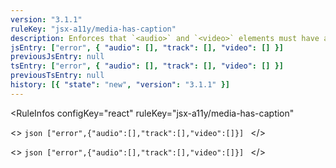 ```yaml
---
version: "3.1.1"
ruleKey: "jsx-a11y/media-has-caption"
description: Enforces that `<audio>` and `<video>` elements must have a `<track>` for captions
jsEntry: ["error", { "audio": [], "track": [], "video": [] }]
previousJsEntry: null
tsEntry: ["error", { "audio": [], "track": [], "video": [] }]
previousTsEntry: null
history: [{ "state": "new", "version": "3.1.1" }]
---
```


<RuleInfos 
  configKey="react" 
  ruleKey="jsx-a11y/media-has-caption" 
>
  <>
    ```json
    ["error",{"audio":[],"track":[],"video":[]}]
    ```
  </>

  <>
    ```json
    ["error",{"audio":[],"track":[],"video":[]}]
    ```
  </>
</RuleInfos>
